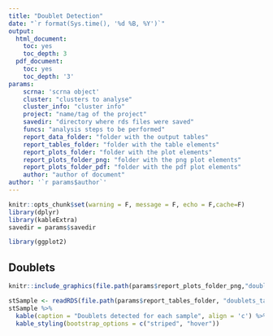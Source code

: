 ```yaml
---
title: "Doublet Detection"
date: "`r format(Sys.time(), '%d %B, %Y')`"
output:
  html_document:
    toc: yes
    toc_depth: 3
  pdf_document:
    toc: yes
    toc_depth: '3'
params:
    scrna: 'scrna object'
    cluster: "clusters to analyse"
    cluster_info: "cluster info"
    project: "name/tag of the project"
    savedir: "directory where rds files were saved"
    funcs: "analysis steps to be performed"
    report_data_folder: "folder with the output tables"
    report_tables_folder: "folder with the table elements"
    report_plots_folder: "folder with the plot elements"
    report_plots_folder_png: "folder with the png plot elements"
    report_plots_folder_pdf: "folder with the pdf plot elements"
    author: "author of document"
author: '`r params$author`'
---
```

```r
knitr::opts_chunk$set(warning = F, message = F, echo = F,cache=F)
library(dplyr)
library(kableExtra)
savedir = params$savedir
```
```r
library(ggplot2)
```

## Doublets
```r
knitr::include_graphics(file.path(params$report_plots_folder_png,"doublets.png"))
```

```r
stSample <- readRDS(file.path(params$report_tables_folder, "doublets_table.Rds"))
stSample %>%
  kable(caption = "Doublets detected for each sample", align = 'c') %>%
  kable_styling(bootstrap_options = c("striped", "hover"))
```
